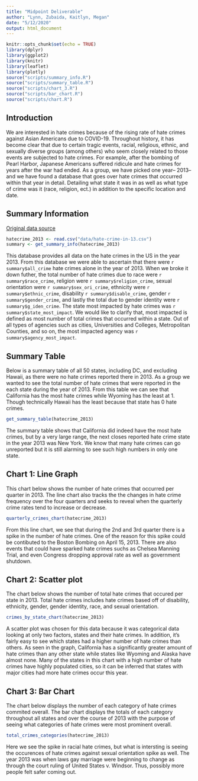 ---
title: "Midpoint Deliverable"
author: "Lynn, Zubaida, Kaitlyn, Megan"
date: "5/12/2020"
output: html_document
---

```{r setup, include=FALSE}
knitr::opts_chunk$set(echo = TRUE)
library(dplyr)
library(ggplot2)
library(knitr)
library(leaflet)
library(plotly)
source("scripts/summary_info.R")
source("scripts/summary_table.R")
source("scripts/chart_3.R")
source("scripts/bar_chart.R")
source("scripts/chart.R")
```

## Introduction
We are interested in hate crimes because of the rising rate of hate crimes against Asian Americans due to COVID-19. Throughout history, it has become clear that due to certain tragic events, racial, religious, ethnic, and sexually diverse groups (among others) who seem closely related to those events are subjected to hate crimes. For example, after the bombing of Pearl Harbor, Japanese Americans suffered ridicule and hate crimes for years after the war had ended. As a group, we have picked one year-- 2013-- and we have found a database that goes over hate crimes that occurred within that year in detail. Detailing what state it was in as well as what type of crime was it (race, religion, ect.) in addition to the specific location and date. 


## Summary Information
[Original data source](https://github.com/emorisse/FBI-Hate-Crime-Statistics/blob/master/2013/table13.csv)
```{r summary info, echo = FALSE, include = TRUE}
hatecrime_2013 <- read.csv("data/hate-crime-in-13.csv")
summary <- get_summary_info(hatecrime_2013)
```
  This database provides all data on the hate crimes in the US in the year 2013. From this database we were able to ascertain that there were `r summary$all_crime` hate crimes alone in the year of 2013. When we broke it down futher, the total number of hate crimes due to race were `r summary$race_crime`, religion were `r summary$religion_crime`, sexual orientation were `r summary$sex_ori_crime`, ethnicity were `r summary$ethnic_crime`, disability `r summary$disable_crime`, gender `r summary$gender_crime`, and lastly the total due to gender identity were `r summary$g_iden_crime`. The state most impacted by hate crimes was `r summary$state_most_impact`. We would like to clarify that, most impacted is defined as most number of total crimes that occurred within a state. Out of all types of agencies such as cities, Universities and Colleges, Metropolitan Counties, and so on, the most impacted agency was `r summary$agency_most_impact`. 

## Summary Table
Below is a summary table of all 50 states, including DC, and excluding Hawaii, as there were no hate crimes reported there in 2013. As a group we wanted to see the total number of hate crimes that were reported in the each state during the year of 2013. From this table we can see that California has the most hate crimes while Wyoming has the least at 1. Though technically Hawaii has the least because that state has 0 hate crimes.

```{r summary table, echo = FALSE}
get_summary_table(hatecrime_2013)
```

The summary table shows that California did indeed have the most hate crimes, but by a very large range, the next closes reported hate crime state in the year 2013 was New York. We know that many hate crimes can go unreported but it is still alarming to see such high numbers in only one state. 

## Chart 1: Line Graph
This chart below shows the number of hate crimes that occurred per quarter in 2013. The line chart also tracks the the changes in hate crime frequency over the four quarters and seeks to reveal when the quarterly crime rates tend to increase or decrease.

```{r line chart, echo = FALSE}
quarterly_crimes_chart(hatecrime_2013)
```

From this line chart, we see that during the 2nd and 3rd quarter there is a spike in the number of hate crimes. One of the reason for this spike could be contibuted to the Boston Bombing on April 15, 2013. There are also events that could have sparked hate crimes suchs as Chelsea Manning Trial, and even Congress dropping approval rate as well as government shutdown.  

## Chart 2: Scatter plot 
The chart below shows the number of total hate crimes that occured per state in 2013. Total hate crimes includes hate crimes based off of disability, ethnicity, gender, gender identity, race, and sexual orientation.

```{r dot chart, echo = FALSE}
crimes_by_state_chart(hatecrime_2013)
```

A scatter plot was chosen for this data because it was categorical data looking at only two factors, states and their hate crimes. In addition, it's fairly easy to see which states had a higher number of hate crimes than others. As seen in the graph, California has a significantly greater amount of hate crimes than any other state while states like Wyoming and Alaska have almost none. Many of the states in this chart with a high number of hate crimes have highly populated cities, so it can be inferred that states with major cities had more hate crimes occur this year.

## Chart 3: Bar Chart
The chart below displays the number of each category of hate crimes commited overall. The bar chart displays the totals of each category throughout all states and over the course of 2013 with the purpose of seeing what categories of hate crimes were most prominent overall. 

```{r bar chart, echo = FALSE, warning = FALSE}
total_crimes_categories(hatecrime_2013)
```
Here we see the spike in racial hate crimes, but what is intersting is seeing the occurences of hate crimes against sexual orientation spike as well. The year 2013 was when laws gay marriage were beginning to change as through the court ruling of United States v. Windsor. Thus, possibly more people felt safer coming out.  



